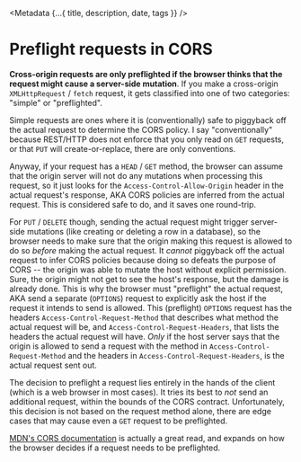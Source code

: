 

<Metadata {...{ title, description, date, tags }} />

# Preflight requests in CORS

**Cross-origin requests are only preflighted if the browser thinks that the request might cause a server-side mutation**.
If you make a cross-origin `XMLHttpRequest` / `fetch` request, it gets classified
into one of two categories: "simple" or "preflighted".

Simple requests are ones where it is (conventionally) safe to piggyback off the
actual request to determine the CORS policy. I say "conventionally" because REST/HTTP
does not enforce that you only read on `GET` requests, or that `PUT` will create-or-replace,
there are only conventions.

Anyway, if your request has a `HEAD` / `GET` method, the browser can assume that the
origin server will not do any mutations when processing this request, so it just
looks for the `Access-Control-Allow-Origin` header in the actual request's response,
AKA CORS policies are inferred from the actual request. This is considered safe
to do, and it saves one round-trip.

For `PUT` / `DELETE` though, sending the actual request might trigger server-side
mutations (like creating or deleting a row in a database), so the browser needs to
make sure that the origin making this request is allowed to do so _before_ making
the actual request. It _cannot_ piggyback off the actual request to infer CORS policies
because doing so defeats the purpose of CORS -- the origin was able to mutate the host
without explicit permission. Sure, the origin might not get to see the host's response,
but the damage is already done. This is why the browser must "preflight" the actual
request, AKA send a separate (`OPTIONS`) request to explicitly ask the host if the
request it intends to send is allowed. This (preflight) `OPTIONS` request has the
headers `Access-Control-Request-Method` that describes what method the actual request
will be, and `Access-Control-Request-Headers`, that lists the headers the actual
request will have. _Only_ if the host server says that the origin is allowed to
send a request with the method in `Access-Control-Request-Method` and the headers
in `Access-Control-Request-Headers`, is the actual request sent out.

The decision to preflight a request lies entirely in the hands of the client (which
is a web browser in most cases). It tries its best to _not_ send an additional request,
within the bounds of the CORS contract. Unfortunately, this decision is not based
on the request method alone, there are edge cases that may cause even a `GET` request
to be preflighted.

[MDN's CORS documentation](https://developer.mozilla.org/en-US/docs/Web/HTTP/CORS)
is actually a great read, and expands on how the browser decides if a request needs
to be preflighted.
